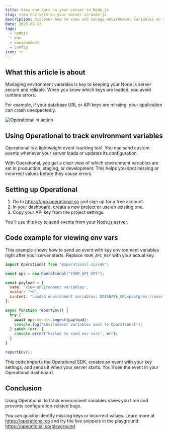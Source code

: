 ```yaml
---
title: View env vars on your server in Node.js
slug: view-env-vars-on-your-server-in-node-js
description: Discover how to view and manage environment variables on your Node.js server using Operational for clear configuration tracking and troubleshooting.
date: 2025-05-22
tags:
  - nodejs
  - env
  - environment
  - config
icon: 🗝
---
```


## What this article is about

Managing environment variables is key to keeping your Node.js server secure and reliable. When you know which keys are loaded, you avoid runtime errors.

For example, if your database URL or API keys are missing, your application can crash unexpectedly.

![Operational in action](https://operational.co/images/pitch/ops_insitu.jpg)

## Using Operational to track environment variables

Operational is a lightweight event-tracking tool. You can send custom events whenever your server loads or updates its configuration.

With Operational, you get a clear view of which environment variables are set in production, staging, or development. This helps you spot missing or incorrect values before they cause errors.

## Setting up Operational

1. Go to https://app.operational.co and sign up for a free account.
2. In your dashboard, create a new project or use an existing one.
3. Copy your API key from the project settings.

You’ll use this key to send events from your Node.js server.

## Code example for viewing env vars

This example shows how to send an event with key environment variables right after your server starts. Replace `YOUR_API_KEY` with your actual key.

```javascript
import Operational from "@operational.co/sdk";

const ops = new Operational("YOUR_API_KEY");

const payload = {
  name: "View environment variables",
  avatar: "🗝",
  content: "Loaded environment variables: DATABASE_URL=postgres://user:pass@localhost:5432/db, NODE_ENV=production"
};

async function reportEnv() {
  try {
    await ops.events.ingest(payload);
    console.log("Environment variables sent to Operational");
  } catch (err) {
    console.error("Failed to send env vars", err);
  }
}

reportEnv();
```

This code imports the Operational SDK, creates an event with your key settings, and sends it when your server starts. You’ll see the event in your Operational dashboard.

## Conclusion

Using Operational to track environment variables saves you time and prevents configuration-related bugs.

You can quickly identify missing keys or incorrect values. Learn more at https://operational.co and try the live snippets in the playground: https://operational.co/playground
